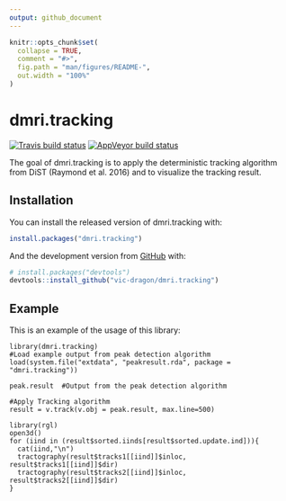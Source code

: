 ```yaml
---
output: github_document
---
```


<!-- README.md is generated from README.Rmd. Please edit that file -->

```r
knitr::opts_chunk$set(
  collapse = TRUE,
  comment = "#>",
  fig.path = "man/figures/README-",
  out.width = "100%"
)
```

# dmri.tracking

<!-- badges: start -->
[![Travis build status](https://travis-ci.com/vic-dragon/dmri.tracking.svg?branch=main)](https://travis-ci.com/vic-dragon/dmri.tracking)
[![AppVeyor build status](https://ci.appveyor.com/api/projects/status/github/vic-dragon/dmri.tracking?branch=main&svg=true)](https://ci.appveyor.com/project/vic-dragon/dmri.tracking)
<!-- badges: end -->

The goal of dmri.tracking is to apply the deterministic tracking algorithm from DiST  (Raymond et al. 2016) and to visualize the tracking result.

## Installation

You can install the released version of dmri.tracking  with:

``` r
install.packages("dmri.tracking")
```

And the development version from [GitHub](https://github.com/) with:

``` r
# install.packages("devtools")
devtools::install_github("vic-dragon/dmri.tracking")
```
## Example

This is an example of the usage of this library:

```
library(dmri.tracking)
#Load example output from peak detection algorithm
load(system.file("extdata", "peakresult.rda", package = "dmri.tracking"))

peak.result  #Output from the peak detection algorithm

#Apply Tracking algorithm
result = v.track(v.obj = peak.result, max.line=500)

library(rgl)
open3d()
for (iind in (result$sorted.iinds[result$sorted.update.ind])){
  cat(iind,"\n")
  tractography(result$tracks1[[iind]]$inloc, result$tracks1[[iind]]$dir)
  tractography(result$tracks2[[iind]]$inloc, result$tracks2[[iind]]$dir)
}
```

